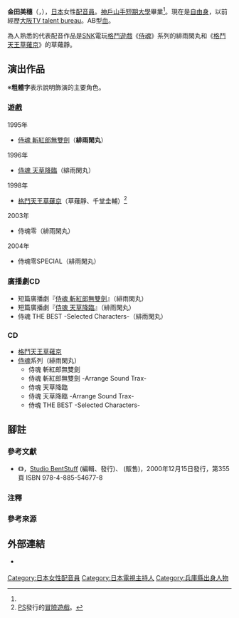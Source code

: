 {{multiple issues|
{{refimprove|time=2017-01-15T13:45:22+00:00}}
{{overly detailed|time=2017-01-15T13:45:22+00:00}}
{{primarysources|time=2017-01-15T13:45:22+00:00}}
}}
{{配音員
|姓名= 金田美穗
|圖片= 
|尺寸= 
|替代= 
|簡介= 
|本名= 
|外文名= 金田 美穂
|外文= ja
|羅馬拼音= 
|英文名= 
|暱稱= 
|藝名= 
|國籍= 
|籍貫= 
|出生地= 
|出身地= {{JPN}}
|死歿地= 
|出生名= 
|生年= 1969
|生月= 7
|生日= 11
|歿年= 
|歿月= 
|歿日= 
|血型= AB型
|配演語言= 
|教育程度= 
|母校= [[神戶山手短期大學|神戶山手短期大學]]
|所屬= [[自由職業|自由職業]]
|宗教信仰= 
|配偶= 
|活躍年代= 
|出道作= 
|代表作= '''遊戲'''<br />緋雨閑丸（[[侍魂系列|侍魂]]系列）<br />草薙靜（[[拳皇系列|格鬥天王草薙京]]）
|網站= 
|其他= 
|module= {{japanese|embed=yes|金田 美穂|かねた みほ|Kaneta Miho}}
}}
'''金田美穗'''（{{lang-ja|金田 美穂}}，{{bd|1969年|7月11日<ref name="bayer">{{cite web|url=https://betterl.bayer.jp/chojurin/umi/gallery/41/gallery2|script-title=ja:金田 美穂さん｜ギャラリー｜うみ｜透析患者さんの毎日を応援する情報サイト|accessdate=2022-01-03|language=ja|archive-date=2022-01-01|archive-url=https://web.archive.org/web/20220101225520/https://betterl.bayer.jp/chojurin/umi/gallery/41/gallery2|dead-url=no}}</ref>||}}），[[日本|日本]]女性[[配音員|配音員]]。[[神戶山手短期大學|神戶山手短期大學]]畢業<ref name="bayer" />。現在是[[自由職業|自由身]]，以前經歷[[大阪TV_talent_bureau|大阪TV talent bureau]]。AB型[[血型|血]]。

為人熟悉的代表配音作品是[[SNK_Playmore|SNK]]電玩[[格鬥遊戲|格鬥遊戲]]《[[侍魂系列|侍魂]]》系列的緋雨閑丸和《[[拳皇系列|格鬥天王草薙京]]》的草薙靜。

== 演出作品 ==
※'''粗體字'''表示說明飾演的主要角色。
=== 遊戲 ===
; 1995年
* [[侍魂_斬紅郎無雙劍|侍魂 斬紅郎無雙劍]]（'''緋雨閑丸'''）
; 1996年
* [[侍魂_天草降臨|侍魂 天草降臨]]（緋雨閑丸）
; 1998年
* [[拳皇系列|格鬥天王草薙京]]（草薙靜、千堂圭輔）<ref group="注">[[PlayStation|PS]]發行的[[冒險遊戲|冒險遊戲]]。</ref>
; 2003年
* 侍魂零（緋雨閑丸）
; 2004年
* 侍魂零SPECIAL（緋雨閑丸）

=== 廣播劇CD ===
* 短篇廣播劇『[[侍魂_斬紅郎無雙劍|侍魂 斬紅郎無雙劍]]』（緋雨閑丸）
* 短篇廣播劇『[[侍魂_天草降臨|侍魂 天草降臨]]』（緋雨閑丸）
* 侍魂 THE BEST -Selected Characters-（緋雨閑丸）

=== CD ===
* [[拳皇系列|格鬥天王草薙京]]
* [[侍魂系列|侍魂]]系列（緋雨閑丸）
** 侍魂 斬紅郎無雙劍
** 侍魂 斬紅郎無雙劍 -Arrange Sound Trax-
** 侍魂 天草降臨
** 侍魂 天草降臨 -Arrange Sound Trax-
** 侍魂 THE BEST -Selected Characters-

== 腳註 ==
=== 參考文獻 ===
* 《{{lang|ja|A.A. Game History Series Vol.2 -All About SNK対戦格闘ゲーム 1991－2000-}}》，[[Studio_BentStuff|Studio BentStuff]] (編輯、發行)、{{link-ja|電波新聞社|電波新聞社}} (販售)，2000年12月15日發行，第355頁 ISBN 978-4-885-54677-8

=== 注釋 ===
{{reflist|group="注"}}

=== 參考來源 ===
{{reflist}}

== 外部連結 ==
* {{Facebook|miho.kaneda.549}} {{ja icon}}
{{DEFAULTSORT:Kaneta Miho}}
[[Category:日本女性配音員|Category:日本女性配音員]]
[[Category:日本電視主持人|Category:日本電視主持人]]
[[Category:兵庫縣出身人物|Category:兵庫縣出身人物]]